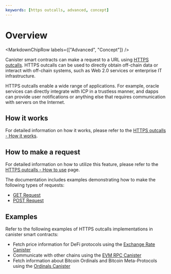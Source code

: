 ```yaml
---
keywords: [https outcalls, advanced, concept]
---
```



# Overview

<MarkdownChipRow labels={["Advanced", "Concept"]} />

Canister smart contracts can make a request to a URL using [HTTPS outcalls](https://internetcomputer.org/https-outcalls). HTTPS outcalls can be used to directly obtain off-chain data or interact with off-chain systems, such as Web 2.0 services or enterprise IT infrastructure.

HTTPS outcalls enable a wide range of applications. For example, oracle services can directly integrate with ICP in a trustless manner, and dapps can provide user notifications or anything else that requires communication with servers on the Internet.

## How it works

For detailed information on how it works, please refer to the [HTTPS outcalls - How it works](/docs/current/references/https-outcalls-how-it-works).

## How to make a request

For detailed information on how to utilize this feature, please refer to the [HTTPS outcalls - How to use](/docs/current/developer-docs/smart-contracts/advanced-features/https-outcalls/https-outcalls-how-to-use) page.

The documentation includes examples demonstrating how to make the following types of requests:
- [GET Request](./https-outcalls-get.mdx)
- [POST Request](./https-outcalls-post.mdx)

## Examples

Refer to the following examples of HTTPS outcalls implementations in canister smart contracts:

- Fetch price information for DeFi protocols using the [Exchange Rate Canister](https://github.com/dfinity/exchange-rate-canister)
- Communicate with other chains using the [EVM RPC Canister](https://github.com/internet-computer-protocol/evm-rpc-canister)
- Fetch information about Bitcoin Ordinals and Bitcoin Meta-Protocols using the [Ordinals Canister](https://github.com/sardariuss/ordinals_canister)
